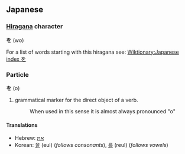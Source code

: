 == Japanese ==
=== [[Hiragana]] character ===
'''を''' (wo)

For a list of words starting with this hiragana see: [[Wiktionary:Japanese index を]]

===Particle===
'''を''' (o)

# grammatical marker for the direct object of a verb.
#:When used in this sense it is almost always pronounced "o"

====Translations====
*Hebrew: [[את]]
*Korean: [[을]] (eul) (''follows consonants''), [[를]] (reul) (''follows vowels'')